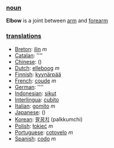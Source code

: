 === [[noun]] ===
'''Elbow''' is a joint between [[arm]] and [[forearm]]

=== [[translation]]s ===

*[[Breton]]: [[ilin]] ''m''
*[[Catalan]]: [[]] ''''
*[[Chinese]]: [[]] ()
*[[Dutch]]: [[elleboog]] ''m''
*[[Finnish]]: [[kyynärpää]]
*[[French]]: [[coude]] ''m''
*[[German]]: [[]] ''''
*[[Indonesian]]: [[sikut]]
*[[Interlingua]]: [[cubito]]
*[[Italian]]: [[gomito]] ''m''
*[[Japanese]]: [[]] ()
*[[Korean]]: [[팔꿈치]] (palkkumchi)
*[[Polish]]: [[łokieć]] ''m''
*[[Portuguese]]: [[cotovelo]] ''m''
*[[Spanish]]: [[codo]] ''m''